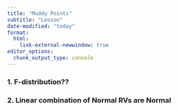 ```yaml
---
title: "Muddy Points"
subtitle: "Lesson"
date-modified: "today"
format: 
  html:
    link-external-newwindow: true
editor_options: 
  chunk_output_type: console
---
```


### 1. F-distribution??

### 2. Linear combination of Normal RVs are Normal

